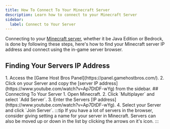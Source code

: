 ```yaml
---
title: How To Connect To Your Minecraft Server
description: Learn how to connect to your Minecraft Server
sidebar:
  label: Connect to Your Server
---
```


Connecting to your [Minecraft server](https://www.gamehostbros.com/minecraft-server-hosting/), whether it be Java Edition or Bedrock, is done by following these steps, here's how to find your Minecraft server IP address and connect using the in-game server browser.

## Finding Your Servers IP Address
<Steps>
  1. Access the [Game Host Bros Panel](https://panel.gamehostbros.com/).
  2. Click on your Server and copy the [server IP address](https://www.youtube.com/watch?v=Ap7DtDF-wYg) from the sidebar.
</Steps>
## Connecting To Your Server
<Steps>
  1. Open Minecraft.
  2. Click `Multiplayer` and select `Add Server`.
  3. Enter the Servers [IP address](https://www.youtube.com/watch?v=Ap7DtDF-wYg).
  4. Select your Server and click `Join Server`.
</Steps>
:::tip
If you have a lot of servers in the browser, consider giving setting a name for your server in Minecraft. Servers can also be moved up or down in the list by clicking the arrows on it's icon.
:::
